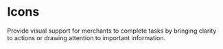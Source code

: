 # Icons

Provide visual support for merchants to complete tasks by bringing clarity to actions or drawing attention to important information.
